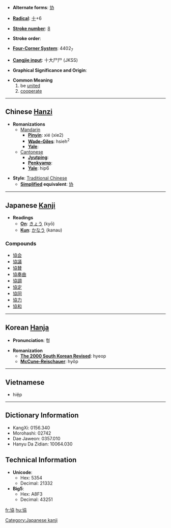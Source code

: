 * '''Alternate forms''': [[协]]

* '''[[Wiktionary:Chinese radical index| Radical]]''': [[Wiktionary:Chinese radical index 十|十]]+6

* '''[[Wiktionary:Chinese total strokes index|Stroke number]]''': [[Wiktionary:Chinese total strokes index 8|8]]

* '''Stroke order''': 

* '''[[Wiktionary:Chinese four corner index|Four-Corner System]]''': 4402<sub>7</sub>

* '''[[Wiktionary:Chinese Cangjie index|Cangjie input]]''': 十大尸尸 (JKSS)

* '''Graphical Significance and Origin''': 

* '''Common Meaning'''
*# be [[unite]]d
*# [[cooperate]]


----

== Chinese [[Hanzi]] ==

* '''Romanizations'''
** [[Mandarin]]
*** '''[[Pinyin]]''': xié (xie2)
*** '''[[Wade-Giles]]''': hsieh<sup>2</sup>
*** '''[[Yale]]''': 
**[[Cantonese]]
***'''[[Jyutping]]''':
***'''[[Penkyamp]]''': 
***'''[[Yale]]''': hip6

* '''Style''': [[Traditional Chinese]] 
** '''[[Simplified Chinese|Simplified]] equivalent''': [[协]]


----

== Japanese [[Kanji]] ==

* '''Readings'''
** '''[[On]]''': [[きょう]] (kyō)
** '''[[Kun]]''': [[かなう]] (kanau)

===Compounds===
*[[協会]]
*[[協議]]
*[[協賛]]
*[[協奏曲]]
*[[協調]]
*[[協定]]
*[[協同]]
*[[協力]]
*[[協和]]
 

----

== Korean [[Hanja]] ==

* '''Pronunciation''': 협

* '''Romanization'''
** '''[[The 2000 South Korean Revised Romanization|The 2000 South Korean Revised]]''': hyeop
** '''[[McCune-Reischauer]]''': hyŏp

----

==Vietnamese==

* hiệp

----

== Dictionary Information ==

* KangXi: 0156.340
* Morohashi: 02742
* Dae Jaweon: 0357.010
* Hanyu Da Zidian: 10064.030

== Technical Information ==

* '''Unicode''':
** Hex: 5354
** Decimal: 21332
* '''Big5''':
** Hex: A8F3
** Decimal: 43251

[[Category:Japanese kanji]]

[[fr:協]]
[[hu:協]]